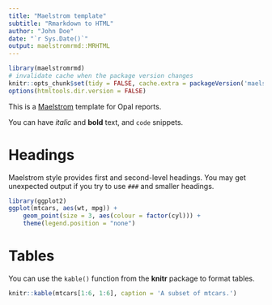 ```yaml
---
title: "Maelstrom template"
subtitle: "Rmarkdown to HTML"
author: "John Doe"
date: "`r Sys.Date()`"
output: maelstromrmd::MRHTML
---
```


```r
library(maelstromrmd)
# invalidate cache when the package version changes
knitr::opts_chunk$set(tidy = FALSE, cache.extra = packageVersion('maelstromrmd'))
options(htmltools.dir.version = FALSE)
```

This is a [Maelstrom](https://www.maelstrom-research.org/) template for Opal
reports.

You can have _italic_ and **bold** text, and `code` snippets.


# Headings

Maelstrom style provides first and second-level headings.
You may get unexpected output if you try to use `###` and smaller headings.


```r
library(ggplot2)
ggplot(mtcars, aes(wt, mpg)) +
    geom_point(size = 3, aes(colour = factor(cyl))) +
    theme(legend.position = "none")
```

# Tables

You can use the `kable()` function from the **knitr** package to format tables.

```r
knitr::kable(mtcars[1:6, 1:6], caption = 'A subset of mtcars.')
```
